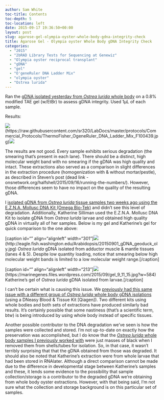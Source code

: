 ```yaml
---
author: Sam White
toc-title: Contents
toc-depth: 5
toc-location: left
date: 2015-09-17 19:36:50+00:00
layout: post
slug: agarose-gel-olympia-oyster-whole-body-gdna-integrity-check
title: Agarose Gel - Olympia oyster Whole Body gDNA Integrity Check
categories:
  - "2015"
  - "2bRAD Library Tests for Sequencing at Genewiz"
  - "Olympia oyster reciprocal transplant"
  - "gDNA"
  - "gel"
  - "O'geneRuler DNA Ladder Mix"
  - "olympia oyster"
  - "Ostrea lurida"
---
```


Ran the [gDNA isolated yesterday from _Ostrea lurida_ whole body](../2015-09-17-dna-isolation-olympia-oyster-whole-body/index.qmd) on a 0.8% modified TAE gel (w/EtBr) to assess gDNA integrity. Used 1μL of each sample.



Results:

![](https://raw.githubusercontent.com/sr320/LabDocs/master/protocols/Commercial_Protocols/ThermoFisher_OgeneRuler_DNA_Ladder_Mix_F100439.jpg)(https://raw.githubusercontent.com/sr320/LabDocs/master/protocols/Commercial_Protocols/ThermoFisher_OgeneRuler_DNA_Ladder_Mix_F100439.jpg)[![](http://eagle.fish.washington.edu/Arabidopsis/20150917_gel_gDNA_Oly_RAD.jpg)](http://eagle.fish.washington.edu/Arabidopsis/20150917_gel_gDNA_Oly_RAD.jpg)

The results are not good. Every sample exhibits serious degradation (the smearing that's present in each lane). There should be a distinct, high molecular weight band with no smearing if the gDNA was high quality and intact. These extractions also served as a comparison in slight differences in the extraction procedure (homogenization with & without mortar/pestle), as described in Steven's post (dead link - onsnetwork.org/halfshell/2015/09/16/running-the-numbers/). However, those differences seem to have no impact on the quality of the resulting gDNA.

I [isolated gDNA from _Ostrea lurida_ tissue samples two weeks ago using the E.Z.N.A. Mollusc DNA Kit (Omega Bio-Tek)](../2015-09-02-agarose-gel-geoduck-olympia-oyster-gdna-integrity-check/index.qmd) and didn't see this level of degradation. Additionally, Katherine Silliman used the E.Z.N.A. Mollusc DNA Kit to isolate gDNA from _Ostrea lurida_ larvae and obtained high quality gDNA in virtually all of her samples. Below is my gel and Katherine's gel for quick comparison to the one above:

[caption id="" align="alignleft" width="301"]![](https://eagle.fish.washington.edu/Arabidopsis/20150901_gDNA_geoduck_oly.jpg)(http://eagle.fish.washington.edu/Arabidopsis/20150901_gDNA_geoduck_oly.jpg) _Ostrea lurida_ gDNA isolated from adductor muscle & mantle tissues (lanes 4 & 5). Despite low quantity loading, notice that smearing below high molecular weight bands is limited to a low molecular weight range.[/caption]

[caption id="" align="alignleft" width="213"]![](https://marinegenes.files.wordpress.com/2015/09/gel_9_11_15.jpg?w=584)(https://marinegenes.files.wordpress.com/2015/09/gel_9_11_15.jpg?w=584) Katherine's gel of _Ostrea lurida_ gDNA isolated from larvae.[/caption]

























I can't be certain what is causing this issue. We [previously had this same issue with a different group of _Ostrea lurida_ whole body gDNA isolations](https://heareresearch.blogspot.com/2015/02/2-18-2015-96-well-plate-extract-gel-run.html) (using a DNeasy Blood & Tissue Kit [Qiagen]). Two different kits using whole bodies and both sets of extractions have produced similarly bad results. It's certainly possible that some nastiness (that's a scientific term, btw) is being introduced by using whole body instead of specific tissues.

Another possible contributor to the DNA degradation we've seen is how the samples were collected and stored. I'm not up-to-date on exactly how the preservation was accomplished, but I do know that the [_Ostrea lurida_ whole body samples I previously worked with](https://robertslab.github.io/sams-notebook/posts/2014/2014-10-15-dna-isolation-olympia-oyster-populations-for-rad-sequencing/) were just masses of black when I removed them from shells/tubes for isolation. So, in that case, it wasn't terribly surprising that that the gDNA obtained from those was degraded. It should also be noted that Katherine's extraction were from whole larvae that had been stored in RNAlater. Although a direct comparison cannot be made due to the difference in developmental stage between Katherine's samples and these, it lends some evidence to the possibility that sample collection/storage is a contributor to the degraded gDNA we're obtaining from whole body oyster extractions. However, with that being said, I'm not sure what the collection and storage background is on this particular set of samples.
